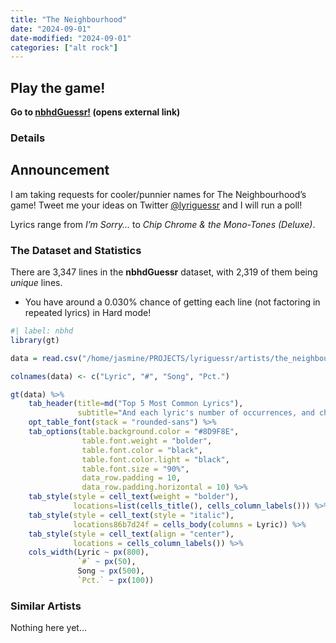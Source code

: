 ```yaml
---
title: "The Neighbourhood"
date: "2024-09-01"
date-modified: "2024-09-01"
categories: ["alt rock"]
---
```


::: {.callout-tip appearance="simple"}
## Play the game!
::: lead
**Go to <a href="https://thenbhd.streamlit.app/" target="_blank">nbhdGuessr!</a> (opens external link)**
:::
:::

### Details

::: {.callout-note appearance="simple"}
## Announcement
I am taking requests for cooler/punnier names for The Neighbourhood's game! Tweet me your ideas on Twitter [@lyriguessr](https://x.com/lyriguessr) and I will run a poll!
:::

Lyrics range from *I'm Sorry...* to *Chip Chrome & the Mono-Tones (Deluxe)*.

### The Dataset and Statistics

There are 3,347 lines in the **nbhdGuessr** dataset, with 2,319 of them being *unique* lines. 

* You have around a 0.030% chance of getting each line (not factoring in repeated lyrics) in Hard mode! 
```r
#| label: nbhd
library(gt)

data = read.csv("/home/jasmine/PROJECTS/lyriguessr/artists/the_neighbourhood/the neighbourhood_counts.csv")

colnames(data) <- c("Lyric", "#", "Song", "Pct.")

gt(data) %>% 
    tab_header(title=md("Top 5 Most Common Lyrics"), 
               subtitle="And each lyric's number of occurrences, and chance of showing up in Hard mode") %>%
    opt_table_font(stack = "rounded-sans") %>%
    tab_options(table.background.color = "#8D9F8E",
                table.font.weight = "bolder",
                table.font.color = "black",
                table.font.color.light = "black",
                table.font.size = "90%",
                data_row.padding = 10,
                data_row.padding.horizontal = 10) %>%
    tab_style(style = cell_text(weight = "bolder"),
              locations=list(cells_title(), cells_column_labels())) %>%
    tab_style(style = cell_text(style = "italic"),
              locations86b7d24f = cells_body(columns = Lyric)) %>%
    tab_style(style = cell_text(align = "center"),
              locations = cells_column_labels()) %>%
    cols_width(Lyric ~ px(800),
               `#` ~ px(50),
               Song ~ px(500),
               `Pct.` ~ px(100))
```

### Similar Artists

Nothing here yet...

